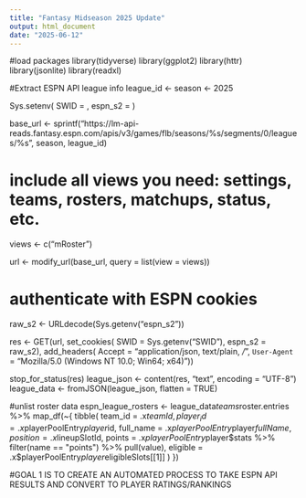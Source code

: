 ---
title: "Fantasy Midseason 2025 Update"
output: html_document
date: "2025-06-12"
---
#load packages
library(tidyverse)
library(ggplot2)
library(httr)
library(jsonlite)
library(readxl)

#Extract ESPN API league info
league_id <- <insert league ID>
season  <- 2025

Sys.setenv(
  SWID    = <insert SWID cookie>,
  espn_s2 = <insert espn_s2 cookie>
)

base_url <- sprintf("https://lm-api-reads.fantasy.espn.com/apis/v3/games/flb/seasons/%s/segments/0/leagues/%s",
                    season, league_id)

# include all views you need: settings, teams, rosters, matchups, status, etc.
views <- c("mRoster")

url <- modify_url(base_url, query = list(view = views))

# authenticate with ESPN cookies
raw_s2 <- URLdecode(Sys.getenv("espn_s2"))

res <- GET(url,
           set_cookies(
             SWID      = Sys.getenv("SWID"),
             espn_s2   = raw_s2),
           add_headers(
             Accept     = "application/json, text/plain, */*",
             `User-Agent` = "Mozilla/5.0 (Windows NT 10.0; Win64; x64)"))

stop_for_status(res)
league_json <- content(res, "text", encoding = "UTF-8")
league_data <- fromJSON(league_json, flatten = TRUE)

#unlist roster data
espn_league_rosters <- league_data$teams$roster.entries %>%
  map_df(~{
    tibble(
      team_id    = .x$teamId,
      player_id  = .x$playerPoolEntry$player$id,
      full_name  = .x$playerPoolEntry$player$fullName,
      position   = .x$lineupSlotId,
      points     = .x$playerPoolEntry$player$stats %>%
                     filter(name == "points") %>%
                     pull(value),
      eligible   = .x$playerPoolEntry$player$eligibleSlots[[1]]
    )
  })

#GOAL 1 IS TO CREATE AN AUTOMATED PROCESS TO TAKE ESPN API RESULTS AND CONVERT TO PLAYER RATINGS/RANKINGS  
